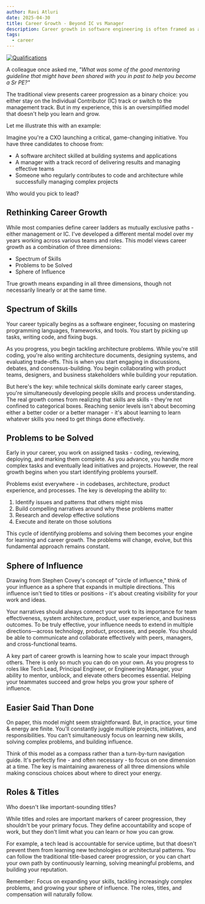```yaml
---
author: Ravi Atluri
date: 2025-04-30
title: Career Growth - Beyond IC vs Manager
description: Career growth in software engineering is often framed as a choice between the Individual Contributor (IC) and management tracks. But is it really that simple?
tags:
  - career
---
```


<a href="https://xkcd.com/2756/" target="_blank">
  <Image src="https://imgs.xkcd.com/comics/qualifications.png" alt="Qualifications" width={256} />
</a>

A colleague once asked me, _"What was some of the good mentoring guideline that might have been shared with you in past to help you become a Sr PE?"_

The traditional view presents career progression as a binary choice: you either stay on the Individual Contributor (IC) track or switch to the management track. But in my experience, this is an oversimplified model that doesn't help you learn and grow.

Let me illustrate this with an example:

Imagine you're a CXO launching a critical, game-changing initiative. You have three candidates to choose from:

- A software architect skilled at building systems and applications
- A manager with a track record of delivering results and managing effective teams
- Someone who regularly contributes to code and architecture while successfully managing complex projects

Who would you pick to lead?

## Rethinking Career Growth

While most companies define career ladders as mutually exclusive paths - either management or IC. I've developed a different mental model over my years working across various teams and roles. This model views career growth as a combination of three dimensions:

- Spectrum of Skills
- Problems to be Solved
- Sphere of Influence

True growth means expanding in all three dimensions, though not necessarily linearly or at the same time.

## Spectrum of Skills

Your career typically begins as a software engineer, focusing on mastering programming languages, frameworks, and tools. You start by picking up tasks, writing code, and fixing bugs.

As you progress, you begin tackling architecture problems. While you're still coding, you're also writing architecture documents, designing systems, and evaluating trade-offs. This is when you start engaging in discussions, debates, and consensus-building. You begin collaborating with product teams, designers, and business stakeholders while building your reputation.

But here's the key: while technical skills dominate early career stages, you're simultaneously developing people skills and process understanding. The real growth comes from realizing that skills are skills - they're not confined to categorical boxes. Reaching senior levels isn't about becoming either a better coder or a better manager - it's about learning to learn whatever skills you need to get things done effectively.

## Problems to be Solved

Early in your career, you work on assigned tasks - coding, reviewing, deploying, and marking them complete. As you advance, you handle more complex tasks and eventually lead initiatives and projects. However, the real growth begins when you start identifying problems yourself.

Problems exist everywhere - in codebases, architecture, product experience, and processes. The key is developing the ability to:

1. Identify issues and patterns that others might miss
2. Build compelling narratives around why these problems matter
3. Research and develop effective solutions
4. Execute and iterate on those solutions

This cycle of identifying problems and solving them becomes your engine for learning and career growth. The problems will change, evolve, but this fundamental approach remains constant.

## Sphere of Influence

Drawing from Stephen Covey's concept of "circle of influence," think of your influence as a sphere that expands in multiple directions. This influence isn't tied to titles or positions - it's about creating visibility for your work and ideas.

Your narratives should always connect your work to its importance for team effectiveness, system architecture, product, user experience, and business outcomes. To be truly effective, your influence needs to extend in multiple directions—across technology, product, processes, and people. You should be able to communicate and collaborate effectively with peers, managers, and cross-functional teams.

A key part of career growth is learning how to scale your impact through others. There is only so much you can do on your own. As you progress to roles like Tech Lead, Principal Engineer, or Engineering Manager, your ability to mentor, unblock, and elevate others becomes essential. Helping your teammates succeed and grow helps you grow your sphere of influence.

## Easier Said Than Done

On paper, this model might seem straightforward. But, in practice, your time & energy are finite. You'll constantly juggle multiple projects, initiatives, and responsibilities. You can't simultaneously focus on learning new skills, solving complex problems, and building influence.

Think of this model as a compass rather than a turn-by-turn navigation guide. It's perfectly fine - and often necessary - to focus on one dimension at a time. The key is maintaining awareness of all three dimensions while making conscious choices about where to direct your energy.

## Roles & Titles

Who doesn't like important-sounding titles?

While titles and roles are important markers of career progression, they shouldn't be your primary focus. They define accountability and scope of work, but they don't limit what you can learn or how you can grow.

For example, a tech lead is accountable for service uptime, but that doesn't prevent them from learning new technologies or architectural patterns. You can follow the traditional title-based career progression, or you can chart your own path by continuously learning, solving meaningful problems, and building your reputation.

Remember: Focus on expanding your skills, tackling increasingly complex problems, and growing your sphere of influence. The roles, titles, and compensation will naturally follow.
